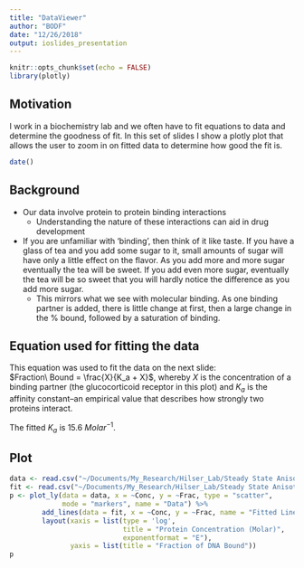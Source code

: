```yaml
---
title: "DataViewer"
author: "BODF"
date: "12/26/2018"
output: ioslides_presentation
---
```


```r
knitr::opts_chunk$set(echo = FALSE)
library(plotly)
```

## Motivation  
I work in a biochemistry lab and we often have to fit equations to data and 
determine the goodness of fit. In this set of slides I show a plotly plot that 
allows the user to zoom in on fitted data to determine how good the fit is.

```r
date()
```

## Background

- Our data involve protein to protein binding interactions
    + Understanding the nature of these interactions can aid in drug development 
- If you are unfamiliar with 'binding', then think of it like taste. If you have 
a glass of tea and you add some sugar to it, small amounts of sugar will have 
only a little effect on the flavor. As you add more and more sugar eventually 
the tea will be sweet. If you add even more sugar, eventually the tea will be so 
sweet that you will hardly notice the difference as you add more sugar. 
    + This mirrors what we see with molecular binding. As one binding partner is 
    added, there is little change at first, then a large change in the % bound, 
    followed by a saturation of binding.

## Equation used for fitting the data  

This equation was used to fit the data on the next slide:  
$Fraction\ Bound = \frac{X}{K_a + X}$, whereby $X$ is the concentration of a 
binding partner (the glucocorticoid receptor in this plot) and $K_a$ is the 
affinity constant--an empirical value that describes how strongly two proteins 
interact.

The fitted $K_a$ is 15.6 $Molar^{-1}$.

## Plot  
```r
data <- read.csv("~/Documents/My_Research/Hilser_Lab/Steady State Anisotropy/C3-halfGRE_global.csv")
fit <- read.csv("~/Documents/My_Research/Hilser_Lab/Steady State Anisotropy/c3-fit_halfGRE.csv")
p <- plot_ly(data = data, x = ~Conc, y = ~Frac, type = "scatter", 
             mode = "markers", name = "Data") %>%
        add_lines(data = fit, x = ~Conc, y = ~Frac, name = "Fitted Line") %>%
        layout(xaxis = list(type = 'log', 
                            title = "Protein Concentration (Molar)", 
                            exponentformat = "E"), 
               yaxis = list(title = "Fraction of DNA Bound"))
p
```
